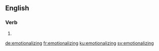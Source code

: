 ==English==

===Verb===
{{head|en|present participle}}

# {{present participle of|emotionalize|lang=en|nocat=1}}

[[de:emotionalizing]]
[[fr:emotionalizing]]
[[ku:emotionalizing]]
[[sv:emotionalizing]]